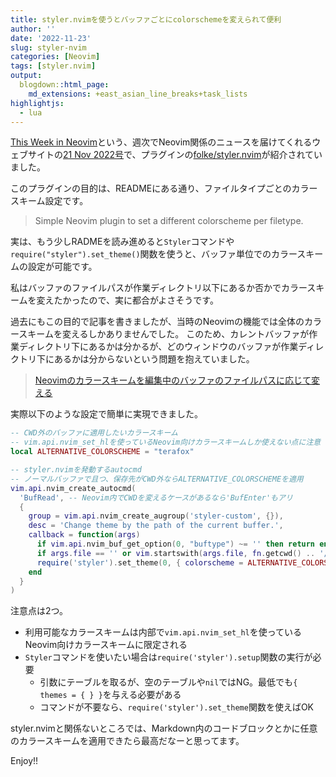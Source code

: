 ```yaml
---
title: styler.nvimを使うとバッファごとにcolorschemeを変えられて便利
author: ''
date: '2022-11-23'
slug: styler-nvim
categories: [Neovim]
tags: [styler.nvim]
output:
  blogdown::html_page:
    md_extensions: +east_asian_line_breaks+task_lists
highlightjs:
  - lua
---
```


[This Week in Neovim](https://this-week-in-neovim.org)という、週次でNeovim関係のニュースを届けてくれるウェブサイトの[21 Nov 2022号](https://this-week-in-neovim.org/2022/Nov/21)で、プラグインの[folke/styler.nvim](https://github.com/styler.nvim)が紹介されていました。

このプラグインの目的は、READMEにある通り、ファイルタイプごとのカラースキーム設定です。

> Simple Neovim plugin to set a different colorscheme per filetype.

実は、もう少しRADMEを読み進めると`Styler`コマンドや`require("styler").set_theme()`関数を使うと、バッファ単位でのカラースキームの設定が可能です。

私はバッファのファイルパスが作業ディレクトリ以下にあるか否かでカラースキームを変えたかったので、実に都合がよさそうです。

過去にもこの目的で記事を書きましたが、当時のNeovimの機能では全体のカラースキームを変えるしかありませんでした。
このため、カレントバッファが作業ディレクトリ下にあるかは分かるが、どのウィンドウのバッファが作業ディレクトリ下にあるかは分からないという問題を抱えていました。

> [Neovimのカラースキームを編集中のバッファのファイルパスに応じて変える](https://blog.atusy.net/2022/04/28/vim-colorscheme-by-buffer/)

実際以下のような設定で簡単に実現できました。

``` lua
-- CWD外のバッファに適用したいカラースキーム
-- vim.api.nvim_set_hlを使っているNeovim向けカラースキームしか使えない点に注意
local ALTERNATIVE_COLORSCHEME = "terafox"

-- styler.nvimを発動するautocmd
-- ノーマルバッファで且つ、保存先がCWD外ならALTERNATIVE_COLORSCHEMEを適用
vim.api.nvim_create_autocmd(
  'BufRead', -- Neovim内でCWDを変えるケースがあるなら'BufEnter'もアリ
  {
    group = vim.api.nvim_create_augroup('styler-custom', {}),
    desc = 'Change theme by the path of the current buffer.',
    callback = function(args)
      if vim.api.nvim_buf_get_option(0, "buftype") ~= '' then return end
      if args.file == '' or vim.startswith(args.file, fn.getcwd() .. '/') then return end
      require('styler').set_theme(0, { colorscheme = ALTERNATIVE_COLORSCHEME })
    end
  }
)
```

注意点は2つ。

- 利用可能なカラースキームは内部で`vim.api.nvim_set_hl`を使っているNeovim向けカラースキームに限定される
- `Styler`コマンドを使いたい場合は`require('styler').setup`関数の実行が必要
    - 引数にテーブルを取るが、空のテーブルや`nil`ではNG。最低でも`{ themes = { } }`を与える必要がある
    - コマンドが不要なら、`require('styler').set_theme`関数を使えばOK

styler.nvimと関係ないところでは、Markdown内のコードブロックとかに任意のカラースキームを適用できたら最高だなーと思ってます。

Enjoy!!





